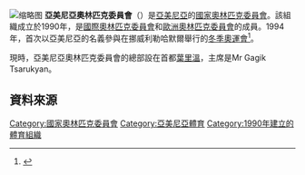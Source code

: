 {{Infobox National Olympic Committee
| title = 亞美尼亞奧林匹克委員會
| logo = 
| 國家或地區 = ARM
| 國家或地區編碼 = ARM
| 成立日期 = 1990年
| 加入國際奧委會 = 1993年
| 所屬成員 = [[歐洲奧林匹克委員會|歐洲奧林匹克委員會]]
| 總部 = 亞美尼亞[[葉里溫|葉里溫]]
| 會長 = Mr Gagik Tsarukyan
| 秘書長 =
| 網頁 = [http://www.armnoc.am 官方網頁]
}}
[[File:Comité_Olympique_Arménien_à_Erevan.JPG|缩略图]]
'''亞美尼亞奧林匹克委員會'''（{{lang|en|Armenian Olympic Committee}}）是[[亞美尼亞|亞美尼亞]]的[[國家奧林匹克委員會|國家奧林匹克委員會]]。該組織成立於1990年，是[[國際奧林匹克委員會|國際奧林匹克委員會]]和[[歐洲奧林匹克委員會|歐洲奧林匹克委員會]]的成員。1994年，首次以亞美尼亞的名義參與在挪威利勒哈默爾舉行的[[1994年冬季奧林匹克運動會|冬季奧運會]]<ref>{{Cite web |url=http://www.sports-reference.com/olympics/countries/ARM/ |title=Armenia |access-date=2014-05-16 |archive-url=https://web.archive.org/web/20111005004527/http://www.sports-reference.com/olympics/countries/ARM/ |archive-date=2011-10-05 |dead-url=yes }}</ref>。

現時，亞美尼亞奧林匹克委員會的總部設在首都[[葉里溫|葉里溫]]，主席是Mr Gagik Tsarukyan。

==資料來源==
{{Reflist}}

{{歐洲奧林匹克委員會}}
{{Authority control}}

[[Category:國家奧林匹克委員會|Category:國家奧林匹克委員會]]
[[Category:亞美尼亞體育|Category:亞美尼亞體育]]
[[Category:1990年建立的體育組織|Category:1990年建立的體育組織]]